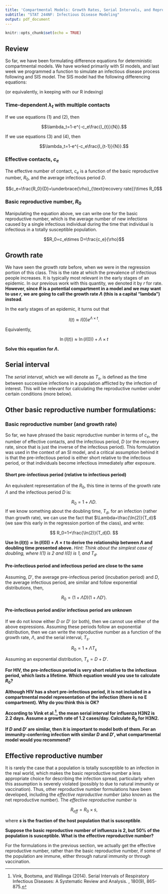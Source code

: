 ---
title: 'Compartmental Models: Growth Rates, Serial Intervals, and Reproductive Numbers'
subtitle: "STAT 244NF: Infectious Disease Modeling"
output: pdf_document
---

```{r setup, include=FALSE}
knitr::opts_chunk$set(echo = TRUE)
```

## Review

So far, we have been formulating difference equations for deterministic compartmental models. We have worked primarily with SI models, and last week we programmed a function to simulate an infectious disease process following and SIS model. The SIS model had the following differencing equations:

\begin{align}
S_{t+1}&=S_t-\lambda_tS_{t}+\rho I_{t}\\
I_{t+1}&=I_t+\lambda_tS_{t}-\rho I_{t}
\end{align}

(or equivalently, in keeping with our R indexing)


\begin{align}
S_{t}&=S_{t-1}-\lambda_tS_{t-1}+\rho I_{t-1}\\
I_{t}&=I_{t-1}+\lambda_tS_{t-1}-\rho I_{t-1}
\end{align}

### Time-dependent $\lambda_t$ with multiple contacts

If we use equations (1) and (2), then

$$\lambda_t=1-e^{-c_e\frac{I_{t}}{N}}.$$

If we use equations (3) and (4), then

$$\lambda_t=1-e^{-c_e\frac{I_{t-1}}{N}}.$$

### Effective contacts, $c_e$

The effective number of contact, $c_e$ is a function of the basic reproductive number, $R_0$, and the average infectious period $D$. 

$$c_e=\frac{R_0}{D}=\underbrace{\rho}_{\text{recovery rate}}\times R_0$$


### Basic reproductive number, $R_0$

Manipulating the equation above, we can write one for the basic reproductive number, which is the average number of new infections caused by a single infectious individual during the time that individual is infectious in a totally susceptible population.

$$R_0=c_e\times D=\frac{c_e}{\rho}$$

## Growth rate

We have seen the *growth rate* before, when we were in the regression portion of this class. This is the rate at which the prevalence of infectious people increases. It is typically most relevant in the early stages of an epidemic. In our previous work with this quantity, we denoted it by $r$ for rate. **However, since $R$ is a potential compartment in a model and we may want to use $r$, we are going to call the growth rate $\Lambda$ (this is a capital "lambda") instead**.

In the early stages of an epidemic, it turns out that 

$$I(t)\approx I(0)e^{\Lambda \times t}.$$

Equivalently,

$$
\ln(I(t))\approx\ln(I(0))+\Lambda \times t
$$

**Solve this equation for $\Lambda$.**

\vspace{2cm}

## Serial interval

The *serial interval*, which we will denote as $T_s$, is defined as the time between successive infections in a population afflicted by the infection of interest. This will be relevant for calculating the reproductive number under certain conditions (more below).

## Other basic reproductive number formulations:

### Basic reproductive number (and growth rate)

So far, we have phrased the basic reproductive number in terms of $c_e$, the number of effective contacts, and the infectious period, $D$ (or the recovery rate, since that is just the inverse of the infectious period). This formulation was used in the context of an SI model, and a critical assumption behind it is that the pre-infectious period is either short relative to the infectious period, or that individuals become infectious immediately after exposure.

#### Short pre-infectious period (relative to infectious period)

An equivalent representation of the $R_0$, this time in terms of the growth rate $\Lambda$ and the infectious period $D$ is:

$$R_0=1+\Lambda D.$$
If we know something about the doubling time, $T_d$, for an infection (rather than growth rate), we can use the fact that $\Lambda=\frac{\ln(2)}{T_d}$ (we saw this early in the regression portion of the class), and write:

$$
R_0=1+\frac{\ln(2)}{T_d}D.
$$

**Use $\ln(I(t))\approx\ln(I(0))+\Lambda \times t$ to derive the relationship between $\Lambda$ and doubling time presented above.** *Hint: Think about the simplest case of doubling, where I(1) is 2 and I(0) is 1, and $T_d$.*

\vspace{3cm}


#### Pre-infectious period and infectious period are close to the same 

Assuming, $D'$, the average pre-infectious period (incubation period) and $D$, the average infectious period, are similar and follow exponential distributions, then, 

$$
R_0=(1+\Lambda D)(1+\Lambda D').
$$

#### Pre-infectious period and/or infectious period are unknown

If we do not know either $D$ or $D'$ (or both), then we cannot use either of the above expressions. Assuming these periods follow an exponential distribution, then we can write the reproductive number as a function of the growth rate, $\Lambda$, and the serial interval, $T_s$. 

$$R_0=1+\Lambda T_s$$

Assuming an exponential distribution, $T_s=D+D'$.

\newpage

**For HIV, the pre-infectious period is very short relative to the infectious period, which lasts a lifetime. Which equation would you use to calculate $R_0$?**

\vspace{2cm}

**Although HIV has a short pre-infectious period, it is not included in a compartmental model representation of the infection (there is no E compartment). Why do you think this is OK?**

\vspace{2cm}

**According to Vink et al.^[Vink, Bootsma, and Wallinga (2014). Serial Intervals of Respiratory Infectious Diseases: A Systematic Review and Analysis. \emph{American Journal of Epidemiology}, 180(9), 865-875.], the mean serial interval for influenza H3N2 is 2.2 days. Assume a growth rate of 1.2 cases/day. Calculate $R_0$ for H3N2.**

\vspace{2cm}

**If $D$ and $D'$ are similar, then it is important to model both of them. For an immunity-conferring infection with similar $D$ and $D'$, what compartmental model would you recommend?**

\vspace{2cm}

\newpage

## Effective reproductive number

It is rarely the case that a population is totally susceptible to an infection in the real world, which makes the basic reproductive number a less appropriate choice for describing the infection spread, particularly when this assumption is severely violated (possibly to due to natural immunity or vaccination). Thus, other reproductive number formulations have been developed, including the *effective reproductive number* (also known as the net reproductive number). The *effective reproductive number* is 

$$
R_{eff}=R_0\times s,
$$

where **$s$ is the fraction of the host population that is susceptible**. 

**Suppose the basic reproductive number of influenza is 2, but 50% of the population is susceptible. What is the effective reproductive number?**

\vspace{2cm}

For the formulations in the previous section, we actually get the effective reproductive number, rather than the basic reproductive number, if some of the population are immune, either through natural immunity or through vaccination.